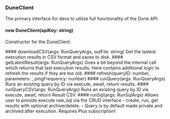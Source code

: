 ### DuneClient 
The primary interface for devs to utilize
full functionality of the Dune API.

#### new DuneClient(apiKey: string)
Constructor for the DuneClient.

<ParamField path="apiKey" type="string">

</ParamField>
#### downloadCSV(args: RunQueryArgs, outFile: string)
Get the lastest execution results in CSV format and saves to disk.

<ParamField path="args" type="RunQueryArgs">

<Expandable title="properties">
<RunQueryArgs />
</Expandable>
</ParamField>
<ParamField path="outFile" type="string">

</ParamField>
#### getLatestResult(args: RunQueryArgs)
Goes a bit beyond the internal call which returns that last execution results.
Here contains additional logic to refresh the results if they are too old.

<ParamField path="args" type="RunQueryArgs">

<Expandable title="properties">
<RunQueryArgs />
</Expandable>
</ParamField>
#### refresh(queryID: number, parameters: , pingFrequency: number)


<ParamField path="queryID" type="number">

</ParamField>
<ParamField path="parameters" type="">

</ParamField>
<ParamField path="pingFrequency" type="number">

</ParamField>
#### runQuery(args: RunQueryArgs)
Runs an existing query by ID via execute, await, return results.

<ParamField path="args" type="RunQueryArgs">

<Expandable title="properties">
<RunQueryArgs />
</Expandable>
</ParamField>
#### runQueryCSV(args: RunQueryArgs)
Runs an existing query by ID via execute, await, return Result CSV.

<ParamField path="args" type="RunQueryArgs">

<Expandable title="properties">
<RunQueryArgs />
</Expandable>
</ParamField>
#### runSql(args: RunSqlArgs)
Allows user to provide execute raw_sql via the CRUD interface
- create, run, get results with optional archive/delete.
- Query is by default made private and archived after execution.
Requires Plus subscription!

<ParamField path="args" type="RunSqlArgs">

<Expandable title="properties">
<RunSqlArgs />
</Expandable>
</ParamField>
